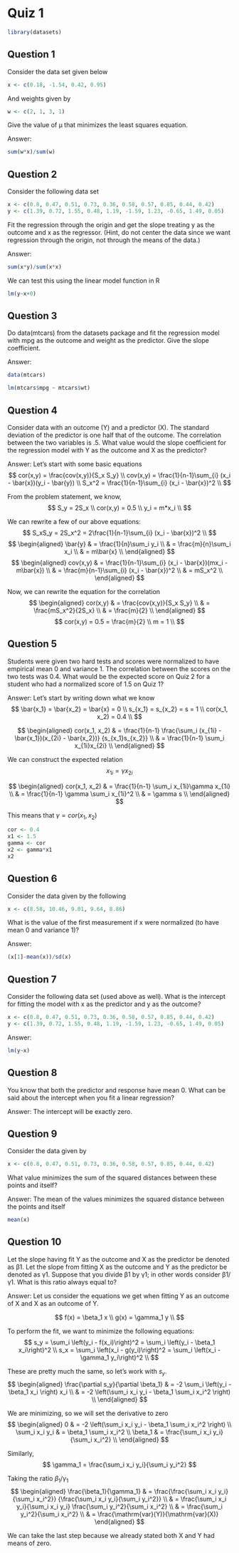 # Quiz 1

```r
library(datasets)
```

## Question 1
Consider the data set given below

```r
x <- c(0.18, -1.54, 0.42, 0.95)
```

And weights given by

```r
w <- c(2, 1, 3, 1)
```

Give the value of μ that minimizes the least squares equation.

Answer:
```r
sum(w*x)/sum(w)
```


## Question 2
Consider the following data set

```r
x <- c(0.8, 0.47, 0.51, 0.73, 0.36, 0.58, 0.57, 0.85, 0.44, 0.42)
y <- c(1.39, 0.72, 1.55, 0.48, 1.19, -1.59, 1.23, -0.65, 1.49, 0.05)
```
Fit the regression through the origin and get the slope treating y as the
outcome and x as the regressor. (Hint, do not center the data since we want
regression through the origin, not through the means of the data.)

Answer:
```r
sum(x*y)/sum(x*x)
```

We can test this using the linear model function in R
```r
lm(y~x+0)
```

## Question 3
Do data(mtcars) from the datasets package and fit the regression model with mpg as the outcome and weight as the predictor. Give the slope coefficient.

Answer:
```r
data(mtcars)
```

```r
lm(mtcars$mpg ~ mtcars$wt)
```


## Question 4
Consider data with an outcome (Y) and a predictor (X). The standard deviation
of the predictor is one half that of the outcome. The correlation between the
two variables is .5. What value would the slope coefficient for the regression
model with Y as the outcome and X as the predictor?

Answer:
Let's start with some basic equations
$$
cor(x,y) = \frac{cov(x,y)}{S_x S_y} \\
cov(x,y) = \frac{1}{n-1}\sum_{i} (x_i - \bar{x})(y_i - \bar{y}) \\
S_x^2 = \frac{1}{n-1}\sum_{i} (x_i - \bar{x})^2 \\
$$

From the problem statement, we know,
$$
S_y = 2S_x \\
cor(x,y) = 0.5 \\
y_i = m*x_i \\
$$

We can rewrite a few of our above equations:
$$
S_xS_y = 2S_x^2 = 2\frac{1}{n-1}\sum_{i} (x_i - \bar{x})^2 \\
$$
$$
\begin{aligned}
\bar{y} & = \frac{1}{n}\sum_i y_i \\
& = \frac{m}{n}\sum_i x_i \\
& = m\bar{x} \\
\end{aligned}
$$
$$
\begin{aligned}
cov(x,y) & = \frac{1}{n-1}\sum_{i} (x_i - \bar{x})(mx_i - m\bar{x}) \\
& = \frac{m}{n-1}\sum_{i} (x_i - \bar{x})^2 \\
& = mS_x^2 \\ 
\end{aligned}
$$

Now, we can rewrite the equation for the correlation
$$
\begin{aligned}
cor(x,y) & = \frac{cov(x,y)}{S_x S_y} \\
& = \frac{mS_x^2}{2S_x} \\
& = \frac{m}{2} \\
\end{aligned}
$$
$$
cor(x,y) = 0.5 = \frac{m}{2} \\
m = 1 \\
$$

## Question 5
Students were given two hard tests and scores were normalized to have empirical
mean 0 and variance 1. The correlation between the scores on the two tests was
0.4. What would be the expected score on Quiz 2 for a student who had a
normalized score of 1.5 on Quiz 1?

Answer:
Let's start by writing down what we know
$$
\bar{x_1} = \bar{x_2} = \bar{x} = 0 \\
s_{x_1} = s_{x_2} = s = 1 \\
cor(x_1, x_2) = 0.4 \\
$$

$$
\begin{aligned}
cor(x_1, x_2) & =
\frac{1}{n-1}
\frac{\sum_i (x_{1i} - \bar{x_1})(x_{2i} - \bar{x_2})}
{s_{x_1}s_{x_2}} \\
& = \frac{1}{n-1} \sum_i x_{1i}x_{2i} \\
\end{aligned}
$$

We can construct the expected relation
$$
x_{1i} = \gamma x_{2i}
$$

$$
\begin{aligned}
cor(x_1, x_2)
& = \frac{1}{n-1} \sum_i x_{1i}\gamma x_{1i} \\
& = \frac{1}{n-1} \gamma \sum_i x_{1i}^2 \\
& = \gamma s \\
\end{aligned}
$$

This means that $\gamma = cor(x_1,x_2)$

```r
cor <- 0.4
x1 <- 1.5
gamma <- cor
x2 <- gamma*x1
x2
```


## Question 6
Consider the data given by the following

```r
x <- c(8.58, 10.46, 9.01, 9.64, 8.86)
```

What is the value of the first measurement if x were normalized (to have mean 0
and variance 1)?

Answer:
```r
(x[1]-mean(x))/sd(x)
```

## Question 7
Consider the following data set (used above as well). What is the intercept for fitting the model with x as the predictor and y as the outcome?

```r
x <- c(0.8, 0.47, 0.51, 0.73, 0.36, 0.58, 0.57, 0.85, 0.44, 0.42)
y <- c(1.39, 0.72, 1.55, 0.48, 1.19, -1.59, 1.23, -0.65, 1.49, 0.05)
```

Answer:
```r
lm(y~x)
```

## Question 8
You know that both the predictor and response have mean 0. What can be said about the intercept when you fit a linear regression?

Answer:
The intercept will be exactly zero.

## Question 9
Consider the data given by

```r
x <- c(0.8, 0.47, 0.51, 0.73, 0.36, 0.58, 0.57, 0.85, 0.44, 0.42)
```
What value minimizes the sum of the squared distances between these points and
itself?

Answer:
The mean of the values minimizes the squared distance between the points and
itself
```r
mean(x)
```


## Question 10
Let the slope having fit Y as the outcome and X as the predictor be denoted as
β1. Let the slope from fitting X as the outcome and Y as the predictor be
denoted as γ1. Suppose that you divide β1 by γ1; in other words consider β1/γ1.
What is this ratio always equal to?

Answer:
Let us consider the equations we get when fitting Y as an outcome of X and X as
an outcome of Y.

$$
f(x) = \beta_1 x \\
g(x) = \gamma_1 y \\
$$

To perform the fit, we want to minimize the following equations:
$$
s_y = \sum_i \left(y_i - f(x_i)\right)^2 
= \sum_i \left(y_i - \beta_1 x_i\right)^2 \\
s_x = \sum_i \left(x_i - g(y_i)\right)^2 
= \sum_i \left(x_i - \gamma_1 y_i\right)^2 \\
$$

These are pretty much the same, so let's work with $s_y$.
$$
\begin{aligned}
\frac{\partial s_y}{\partial \beta_1} 
& = -2 \sum_i \left(y_i - \beta_1 x_i \right) x_i \\
& = -2 \left(\sum_i x_i y_i - \beta_1 \sum_i x_i^2 \right) \\
\end{aligned}
$$

We are minimizing, so we will set the derivative to zero
$$
\begin{aligned}
0 & = -2 \left(\sum_i x_i y_i - \beta_1 \sum_i x_i^2 \right) \\
\sum_i x_i y_i & = \beta_1 \sum_i x_i^2 \\
\beta_1  & = \frac{\sum_i x_i y_i}{\sum_i x_i^2} \\
\end{aligned}
$$

Similarly,
$$
\gamma_1 = \frac{\sum_i x_i y_i}{\sum_i y_i^2}
$$

Taking the ratio $\beta_1/\gamma_1$
$$
\begin{aligned}
\frac{\beta_1}{\gamma_1} & = 
\frac{\frac{\sum_i x_i y_i}{\sum_i x_i^2}}
{\frac{\sum_i x_i y_i}{\sum_i y_i^2}} \\
& = \frac{\sum_i x_i y_i}{\sum_i x_i y_i} \frac{\sum_i y_i^2}{\sum_i x_i^2} \\
& = \frac{\sum_i y_i^2}{\sum_i x_i^2} \\
& = \frac{\mathrm{var}(Y)}{\mathrm{var}(X)}
\end{aligned}
$$

We can take the last step because we already stated both X and Y had means of
zero.